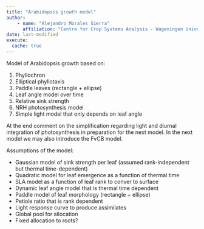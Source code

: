 ```yaml
---
title: "Arabidopsis growth model"
author: 
    - name: "Alejandro Morales Sierra"
      affiliation: "Centre for Crop Systems Analysis - Wageningen University"
date: last-modified
execute: 
  cache: true
---
```


Model of Arabidopsis growth based on:

1. Phyllochron
2. Elliptical phyllotaxis
3. Paddle leaves (rectangle + ellipse)
4. Leaf angle model over time
5. Relative sink strength
6. NRH photosynthesis model
7. Simple light model that only depends on leaf angle

At the end comment on the simplification regarding light and diurnal integration
of photosynthesis in preparation for the next model. In the next model we may also
introduce the FvCB model. 

Assumptions of the model:

- Gaussian model of sink strength per leaf (assumed rank-independent but thermal time-dependent)
- Quadratic model for leaf emergence as a function of thermal time
- SLA model as a function of leaf rank to conver to surface
- Dynamic leaf angle model that is thermal time dependent
- Paddle model of leaf morphology (rectangle + ellipse)
- Petiole ratio that is rank dependent
- Light response curve to produce assimilates
- Global pool for allocation
- Fixed allocation to roots?